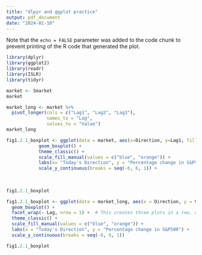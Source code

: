 ```yaml
---
title: "dlpyr and ggplot practice"
output: pdf_document
date: "2024-01-10"
---
```


Note that the `echo = FALSE` parameter was added to the code chunk to prevent printing of the R code that generated the plot.

```r
library(dplyr)
library(ggplot2)
library(readr)
library(ISLR)
library(tidyr)

```



```r
market <- Smarket
market

```


```r
market_long <- market %>% 
  pivot_longer(cols = c("Lag1", "Lag2", "Lag3"), 
               names_to = "Lag", 
               values_to = "Value")
market_long
```



```r

fig1.2.1_boxplot <- ggplot(data = market, aes(x=Direction, y=Lag1, fill = Direction )) +
            geom_boxplot() + 
            theme_classic() +
            scale_fill_manual(values = c("blue", "orange")) +
            labs(x= "Today's Direction", y = "Percentage change in S&P500") +
            scale_y_continuous(breaks = seq(-6, 6, 1)) +
            
                    
                    
fig1.2.1_boxplot
```








```r
fig1.2.1_boxplot <- ggplot(data = market_long, aes(x = Direction, y = Value, fill = Direction)) +
  geom_boxplot() +
  facet_wrap(~ Lag, nrow = 1) +  # This creates three plots in a row, one for each Lag
  theme_classic() +
  scale_fill_manual(values = c("blue", "orange")) +
  labs(x = "Today's Direction", y = "Percentage change in S&P500") +
  scale_y_continuous(breaks = seq(-6, 6, 1))

fig1.2.1_boxplot
```



```r

```



```r

```



```r

```



```r

```




```r

```
